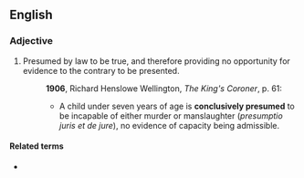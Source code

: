 ==English==

===Adjective===
{{en-adj|head=[[conclusively]] [[presumed]]}}
# {{lb|en|legal}} Presumed by law to be true, and therefore providing no opportunity for evidence to the contrary to be presented.
#: '''1906''', Richard Henslowe Wellington, ''The King's Coroner'', p. 61:
#:* A child under seven years of age is '''conclusively presumed''' to be incapable of either murder or manslaughter (''presumptio juris et de jure''), no evidence of capacity being admissible.

====Related terms====
* {{l|en|conclusive presumption}}
